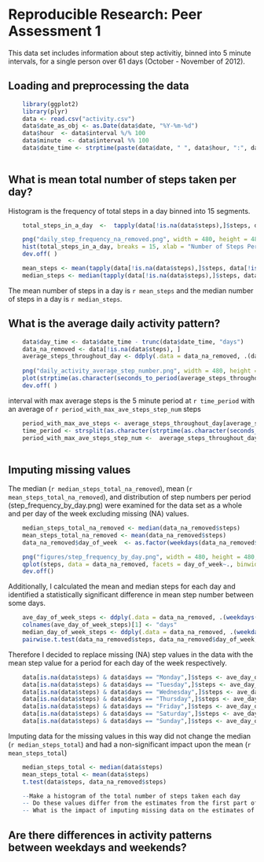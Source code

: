 # Reproducible Research: Peer Assessment 1
This data set includes information about step activitiy, binned into 5 minute intervals, for a single person over 61 days (October - November of 2012). 

## Loading and preprocessing the data

```r
    library(ggplot2)
    library(plyr)
    data <- read.csv("activity.csv")
    data$date_as_obj <- as.Date(data$date, "%Y-%m-%d")
    data$hour  <- data$interval %/% 100
    data$minute  <- data$interval %% 100
    data$date_time <- strptime(paste(data$date, " ", data$hour, ":", data$minute, sep = ""), format("%Y-%m-%d %H:%M"))
    
```

## What is mean total number of steps taken per day?

Histogram is the frequency of total steps in a day binned into 15 segments.

```r
    total_steps_in_a_day  <-  tapply(data[!is.na(data$steps),]$steps, data[!is.na(data$steps),]$date_as_obj, sum)

    png("daily_step_frequency_na_removed.png", width = 480, height = 480, units="px")
    hist(total_steps_in_a_day, breaks = 15, xlab = "Number of Steps Per Day", main = "Daily Step Frequency (Oct - Nov)")
    dev.off( )

    mean_steps <- mean(tapply(data[!is.na(data$steps),]$steps, data[!is.na(data$steps),]$date_as_obj, sum))
    median_steps <- median(tapply(data[!is.na(data$steps),]$steps, data[!is.na(data$steps),]$date_as_obj, sum))

```

The mean number of steps in a day is `r mean_steps` and the median number of steps in a day is `r median_steps`.


## What is the average daily activity pattern?

```r
    data$day_time <- data$date_time - trunc(data$date_time, "days")
    data_na_removed <- data[!is.na(data$steps), ]
    average_steps_throughout_day <- ddply(.data = data_na_removed, .(day_time), summarize, ave_steps = mean(steps))    
    
    png("daily_activity_average_step_number.png", width = 480, height = 480, units="px")
    plot(strptime(as.character(seconds_to_period(average_steps_throughout_day$day_time)), format="%HH %MM %SS"), average_steps_throughout_day$ave_steps, type = "l", xlab = "Time of Day", ylab = "Average Number of Steps")
    dev.off( )
```

interval with max average steps is the 5 minute period at `r time_period` with an average of `r period_with_max_ave_steps_step_num` steps

```r
    period_with_max_ave_steps <- average_steps_throughout_day[average_steps_throughout_day$ave_steps == max(average_steps_throughout_day$ave_steps), ]$day_time
    time_period <- strsplit(as.character(strptime(as.character(seconds_to_period(period_with_max_ave_steps)), format="%HH %MM %SS")), " ")[[1]][2]
    period_with_max_ave_steps_step_num <-  average_steps_throughout_day[average_steps_throughout_day$ave_steps == max(average_steps_throughout_day$ave_steps), ]$ave_steps
    
```


## Imputing missing values

The median (`r median_steps_total_na_removed`), mean (`r mean_steps_total_na_removed`), and distribution of step numbers per period (step_frequency_by_day.png) were examined for the data set as a whole and per day of the week excluding missing (NA) values.  

```r
    median_steps_total_na_removed <- median(data_na_removed$steps)
    mean_steps_total_na_removed <- mean(data_na_removed$steps)
    data_na_removed$day_of_week  <- as.factor(weekdays(data_na_removed$date_as_obj))
```
```r
    png("figures/step_frequency_by_day.png", width = 480, height = 480, units="px" )
    qplot(steps, data = data_na_removed, facets = day_of_week~., binwidth = 10, main = "Frequency of steps per interval by day", xlab = "Number of steps in an interval", ylab = "Frequency")
    dev.off()
```

Additionally, I calculated the mean and median steps for each day and identified a statistically significant difference in mean step number between some days. 

```r
    ave_day_of_week_steps <- ddply(.data = data_na_removed, .(weekdays(date_as_obj)), summarize, ave_steps = mean(steps))
    colnames(ave_day_of_week_steps)[1] <- "days"
    median_day_of_week_steps <- ddply(.data = data_na_removed, .(weekdays(date_as_obj)), summarize, median_steps = median(steps))
    pairwise.t.test(data_na_removed$steps, data_na_removed$day_of_week, pool.sd = FALSE)
```

Therefore I decided to replace missing (NA) step values in the data with the mean step value for a period for each day of the week respectively.

```r
    data[is.na(data$steps) & data$days == "Monday",]$steps <- ave_day_of_week_steps[ave_day_of_week_steps$days == "Monday",]$ave_steps
    data[is.na(data$steps) & data$days == "Tuesday",]$steps <- ave_day_of_week_steps[ave_day_of_week_steps$days == "Tuesday",]$ave_steps
    data[is.na(data$steps) & data$days == "Wednesday",]$steps <- ave_day_of_week_steps[ave_day_of_week_steps$days == "Wednesday",]$ave_steps
    data[is.na(data$steps) & data$days == "Thursday",]$steps <- ave_day_of_week_steps[ave_day_of_week_steps$days == "Thursday",]$ave_steps
    data[is.na(data$steps) & data$days == "Friday",]$steps <- ave_day_of_week_steps[ave_day_of_week_steps$days == "Friday",]$ave_steps
    data[is.na(data$steps) & data$days == "Saturday",]$steps <- ave_day_of_week_steps[ave_day_of_week_steps$days == "Saturday",]$ave_steps
    data[is.na(data$steps) & data$days == "Sunday",]$steps <- ave_day_of_week_steps[ave_day_of_week_steps$days == "Sunday",]$ave_steps
```

Imputing data for the missing values in this way did not change the median (`r median_steps_total`) and had a non-significant impact upon the mean (`r mean_steps_total`)

```r
    median_steps_total <- median(data$steps)
    mean_steps_total <- mean(data$steps)
    t.test(data$steps, data_na_removed$steps)
```



```r
    --Make a histogram of the total number of steps taken each day
    -- Do these values differ from the estimates from the first part of the assignment?
    -- What is the impact of imputing missing data on the estimates of the total daily number of steps?

```

## Are there differences in activity patterns between weekdays and weekends?
